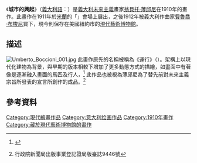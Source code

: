 {{noteTA
|1=zh-tw:費魯喬·布梭尼;  zh-hk:費魯喬·布梭尼; zh-cn:费卢西奥·布索尼;
}}
{{Painting
| image_file=Immagine-Umberto_boccioni_la_città_che_sale.jpg
| painting_alignment=right
| image_size=200px
| title=城市的興起
| artist=[[翁貝托·薄邱尼|翁貝托·薄邱尼]]
| year=1910
| type=[[油彩|油彩]]
| height=200
| width=290.5
| height_inch=78
| width_inch =113.29
| diameter_cm = 
| diameter_inch = 
| city=[[紐約|紐約]]
| museum=[[現代藝術博物館|現代藝術博物館]]
}}

《'''城市的興起'''》（[[義大利語|義大利語]]：{{lang|it|La Città Che Sale}}）是[[義大利|義大利]][[未來主義|未來主義]]畫家[[翁貝托·薄邱尼|翁貝托·薄邱尼]]在1910年的畫作。此畫作在1911年於[[米蘭|米蘭]]的「{{lang|ti|Mostra d'arte libera}}」會場上展出，之後1912年被義大利作曲家[[費魯喬·布梭尼|費魯喬·布梭尼]]買下，現今則保存在美國紐約市的[[現代藝術博物館|現代藝術博物館]]。

== 描述 ==
[[File:Umberto_Boccioni_001.jpg|thumb]]
此畫作原先的名稱被稱為《運行》（{{lang|it|Il Lavoro}}）。架構上以現代化建物為背景，與早期的版本相較下增加了更多動態方式的描繪，如畫面中有著像是逐漸融入畫面的馬匹及行人，<ref>{{cite web |url=http://www.artchive.com/artchive/B/boccioni.html |title=Umberto Boccioni |publisher=Artchive |date= |accessdate=2011-09-17 |archive-date=2020-10-17 |archive-url=https://web.archive.org/web/20201017080415/http://www.artchive.com/artchive/B/boccioni.html |dead-url=no }}</ref>
此作品也被視為薄邱尼為了替先前對未來主義宗旨所發表的宣言所創作的成品。<ref>{{cite book |title=巨匠美術週刊64：薄邱尼|year=1992 |publisher=錦繡出版 |isbn=|page=6頁}} 行政院新聞局出版事業登記證局版臺誌9446號</ref>

== 參考資料 ==
{{reflist}}

{{DEFAULTSORT:The City Rises}}

[[Category:現代繪畫作品|Category:現代繪畫作品]]
[[Category:意大利绘画作品|Category:意大利绘画作品]]
[[Category:1910年畫作|Category:1910年畫作]]
[[Category:藏於現代藝術博物館的畫作|Category:藏於現代藝術博物館的畫作]]